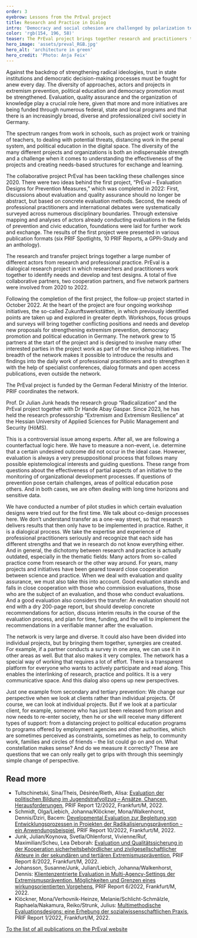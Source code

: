 ```yaml
---
order: 3
eyebrow: Lessons from the PrEval project
title: Research and Practice in Dialog
intro: 'Democracy and social cohesion are challenged by polarization tendencies, new protest dynamics and extremist groups. The attacks in Hanau and Halle have heightened awareness of the violent potential of right-wing extremism. The rise of the Querdenken and the Reichsbürger movements in Germany have put radical ideologies in the social spotlight. Against this background, the prevention of extremism, political education and the promotion of democracy have increased in importance. The PrEval network deals with evaluation and quality assurance in these areas. The first project “PrEval – Evaluation Designs for Prevention Measures” was completed in 2022.'
color: 'rgb(154, 196, 58)'
teaser: The PrEval project brings together research and practitioners to strengthen evaluation in extremism prevention, civic education, and democracy promotion. Julian Junk shares experiences from the project.
hero_image: 'assets/preval_RGB.jpg'
hero_alt: 'architecture in green'
hero_credit: 'Photo: Anja Feix'
---
```


<Leadin>Against the backdrop</Leadin> of strengthening radical ideologies, trust in state institutions and democratic decision-making processes must be
fought for anew every day. The diversity of approaches, actors and projects in extremism prevention, political education and democracy promotion must be
strengthened. Evaluation, quality assurance and the organization of knowledge play a crucial role here, given that more and more initiatives are being
funded through numerous federal, state and local programs and that there is an increasingly broad, diverse and professionalized civil society in Germany.

The spectrum ranges from work in schools, such as project work or training of teachers, to dealing with potential threats, distancing work in the penal system, and political education in the digital space. The diversity of the many different projects and organizations is both an indispensable strength and a challenge when it comes to understanding the effectiveness of the projects and creating needs-based structures for exchange and learning.

The collaborative project PrEval has been tackling these challenges since 2020. There were two ideas behind the first project, “PrEval – Evaluation Designs for Prevention Measures,” which was completed in 2022: First, discussions about evaluation and quality assurance should no longer be abstract, but based on concrete evaluation methods. Second, the needs of professional practitioners and international debates were systematically surveyed across numerous disciplinary boundaries. Through extensive mapping and analyses of actors already conducting evaluations in the fields of prevention and civic education, foundations were laid for further work and exchange. The results of the first project were presented in various publication formats (six PRIF Spotlights, 10 PRIF Reports, a GPPi-Study and an anthology).

The research and transfer project brings together a large number of different actors from research and professional practice. PrEval is a dialogical research project in which researchers and practitioners work together to identify needs and develop and test designs. A total of five collaborative partners, two cooperation partners, and five network partners were involved from 2020 to 2022.

Following the completion of the first project, the follow-up project started in October 2022. At the heart of the project are four ongoing workshop initiatives, the so-called Zukunftswerkstätten, in which previously identified points are taken up and explored in greater depth. Workshops, focus groups and surveys will bring together conflicting positions and needs and develop new proposals for strengthening extremism prevention, democracy promotion and political education in Germany. The network grew to 15 partners at the start of the project and is designed to involve many other interested parties in the project work as part of the workshop initiatives. The breadth of the network makes it possible to introduce the results and findings into the daily work of professional practitioners and to strengthen it with the help of specialist conferences, dialog formats and open access publications, even outside the network.

The PrEval project is funded by the German Federal Ministry of the Interior. PRIF coordinates the network.

<Interview title="Interview with Julian Junk">
<InterviewParticipant name="Julian Junk" image="assets/Julian_RGB.jpg" image_alt="man with suit jacket">

Prof. Dr Julian Junk heads the research group “Radicalization” and the PrEval project together with Dr Hande Abay Gaspar. Since 2023, he has held the research professorship “Extremism and Extremism Resilience” at the Hessian University of Applied Sciences for Public Management and Security (HöMS).

</InterviewParticipant>
<InterviewQuestion q="Q: Can the success of prevention be measured?">

This is a controversial issue among experts. After all, we are following a counterfactual logic here. We have to measure a non-event, i.e. determine that a certain undesired outcome did not occur in the ideal case. However, evaluation is always a very presuppositional process that follows many possible epistemological interests and guiding questions. These range from questions about the effectiveness of partial aspects of an initiative to the monitoring of organizational development processes. If questions of prevention pose certain challenges, areas of political education pose others. And in both cases, we are often dealing with long time horizons and sensitive data.

</InterviewQuestion>
<InterviewQuestion q="How do research and transfer intertwine in the PrEval project?">

We have conducted a number of pilot studies in which certain evaluation designs were tried out for the first time. We talk about co-design processes here. We don’t understand transfer as a one-way street, so that research delivers results that then only have to be implemented in practice. Rather, it is a dialogical process. We take the expertise and experience of professional practitioners seriously and recognize that each side has different strengths and that we in research do not know everything either. And in general, the dichotomy between research and practice is actually outdated, especially in the thematic fields: Many actors from so-called practice come from research or the other way around. For years, many projects and initiatives have been geared toward close cooperation between science and practice. When we deal with evaluation and quality assurance, we must also take this into account. Good evaluation stands and falls in close cooperation with those who commission evaluations, those who are the subject of an evaluation, and those who conduct evaluations. And a good evaluation also considers the transfer: An evaluation should not end with a dry 200-page report, but should develop concrete recommendations for action, discuss interim results in the course of the evaluation process, and plan for time, funding, and the will to implement the recommendations in a verifiable manner after the evaluation.

</InterviewQuestion>
<InterviewQuestion q="What characterizes the way of working in the PrEval network?">

The network is very large and diverse. It could also have been divided into individual projects, but by bringing them together, synergies are created. For example, if a partner conducts a survey in one area, we can use it in other areas as well. But that also makes it very complex. The network has a special way of working that requires a lot of effort. There is a transparent platform for everyone who wants to actively participate and read along. This enables the interlinking of research, practice and politics. It is a very communicative space. And this dialog also opens up new perspectives.

</InterviewQuestion>
<InterviewQuestion q="What are these new perspectives?">

Just one example from secondary and tertiary prevention: We change our perspective when we look at clients rather than individual projects. Of course, we can look at individual projects. But if we look at a particular client, for example, someone who has just been released from prison and now needs to re-enter society, then he or she will receive many different types of support: from a distancing project to political education programs to programs offered by employment agencies and other authorities, which are sometimes perceived as constraints, sometimes as help, to community work, families and circles of friends – the list could go on and on. What constellation makes sense? And do we measure it correctly? These are questions that we can only really get to grips with through this seemingly simple change of perspective.

</InterviewQuestion>

</Interview>

<Notes>

## Read more

- Tultschinetski, Sina/Theis, Désirée/Rieth, Alisa: [Evaluation der politischen Bildung im Jugendstrafvollzug – Ansätze, Chancen, Herausforderungen](https://www.hsfk.de/publikationen/publikationssuche/publikation/evaluation-der-politischen-bildung-im-jugendstrafvollzug-ansaetze-chancen-herausforderungen), PRIF Report 12/2022, Frankfurt/M, 2022.
- Schmidt, Olga/Liebich, Johanna/Klöckner, Mona/Walkenhorst, Dennis/Dziri, Bacem: [Developmental Evaluation zur Begleitung von Entwicklungsprozessen in Projekten der Radikalisierungsprävention – ein Anwendungsbeispiel](https://www.hsfk.de/publikationen/publikationssuche/publikation/developmental-evaluation-zur-begleitung-von-entwicklungsprozessen-in-projekten-der-radikalisierungspraevention-ein-anwendungsbeispiel), PRIF Report 10/2022, Frankfurt/M, 2022.
- Junk, Julian/Koynova, Svetla/Ohlenforst, Vivienne/Ruf, Maximilian/Scheu, Lea Deborah: [Evaluation und Qualitätssicherung in der Kooperation sicherheitsbehördlicher und zivilgesellschaftlicher Akteure in der sekundären und tertiären Extremismusprävention](https://www.hsfk.de/publikationen/publikationssuche/publikation/evaluation-und-qualitaetssicherung-in-der-kooperation-sicherheitsbehoerdlicher-und-zivilgesellschaftlicher-akteure-in-der-sekundaeren-und-tertiaeren-extremismuspraevention), PRIF Report 8/2022, Frankfurt/M, 2022.
- Johansson, Susanne/Junk, Julian/Liebich, Johanna/Walkenhorst, Dennis: [Klientenzentrierte Evaluation in Multi-Agency-Settings der Extremismusprävention. Möglichkeiten und Grenzen eines wirkungsorientierten Vorgehens](https://www.hsfk.de/publikationen/publikationssuche/publikation/klientenzentrierte-evaluation-in-multi-agency-settings-der-extremismuspraevention), PRIF Report 6/2022, Frankfurt/M, 2022.
- Klöckner, Mona/Verhovnik-Heinze, Melanie/Schlicht-Schmälzle, Raphaela/Nakamura, Reiko/Strunk, Julius: [Multimethodische Evaluationsdesigns: eine Erhebung der sozialwissenschaftlichen Praxis](https://www.hsfk.de/publikationen/publikationssuche/publikation/multimethodische-evaluationsdesigns-eine-erhebung-der-sozialwissenschaftlichen-praxis), PRIF Report 1/2022, Frankfurt/M, 2022.

[To the list of all publications on the PrEval website](https://preval.hsfk.de/ergebnisse)

</Notes>
